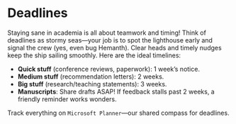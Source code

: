 # Deadlines {.unnumbered}

Staying sane in academia is all about teamwork and timing! Think of deadlines as stormy seas—your job is to spot the lighthouse early and signal the crew (yes, even bug Hemanth). Clear heads and timely nudges keep the ship sailing smoothly. Here are the ideal timelines:

* **Quick stuff** (conference reviews, paperwork): 1 week’s notice.
* **Medium stuff** (recommendation letters): 2 weeks.
* **Big stuff** (research/teaching statements): 3 weeks.
* **Manuscripts**: Share drafts ASAP! If feedback stalls past 2 weeks, a friendly reminder works wonders.

:::{.callout-tip}
Track everything on `Microsoft Planner`—our shared compass for deadlines.
:::
